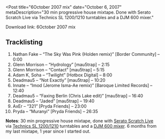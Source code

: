 
<Post
  title="6October 2007 mix"
  date="October 6, 2007"
  metaDescription="30 min progressive house mixtape. Done with Serato Scratch
  Live via Technics SL 1200/1210 turntables and a DJM 600 mixer."
>

Download link: 6October 2007 mix

## Tracklisting

1. Nathan Fake – “The Sky Was Pink (Holden remix)” [Border Community] – 0:00
2. Glenn Morrison – “Hydrology” [mau5trap] – 2:15
3. Glenn Morrison – “Contact” [mau5trap] – 5:15
4. Adam K, Soha – “Twilight” [Hotbox Digital] – 8:00
5. Deadmau5 – “Not Exactly” [mau5trap] – 10:20
6. Innate – “Imod (Jerome Isma-Ae remix)” [Baroque Limited Records] – 12:40
7. Deadmau5 – “Faxing Berlin (Chris Lake edit)” [mau5trap] – 16:40
8. Deadmau5 – “Jaded” [mau5trap] – 19:40
9. AxEr – “321” [Pryda Friends] – 23:00
10. Pryda – “Muranyi” [Pryda Friends] – 26:35

**Notes**: 30 min progressive house mixtape, done with
[Serato Scratch Live](https://serato.com/scratchlive) via
[Technics SL 1200/1210](https://en.wikipedia.org/wiki/Technics_SL-1200) turntables and a
 [DJM 600 mixer](https://en.wikipedia.org/wiki/DJM). 6 months from my last mixtape, 1 year since I
 started out.

</Post>